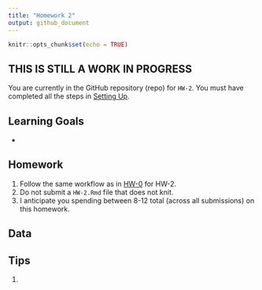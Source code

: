 ```yaml
---
title: "Homework 2"
output: github_document
---
```


```r
knitr::opts_chunk$set(echo = TRUE)
```

## THIS IS STILL A WORK IN PROGRESS



You are currently in the GitHub repository (repo) for `HW-2`. You must have
completed all the steps in [Setting 
Up](https://rudeboybert.github.io/MATH216/jekyll/update/2016/09/12/getting-started.html).



## Learning Goals

* 





## Homework

1. Follow the same workflow as in <a target="_blank" class="page-link"
href="https://github.com/2016-09-Middlebury-Data-Science/HW-0#homework">HW-0</a>
for HW-2.
1. Do not submit a `HW-2.Rmd` file that does not knit.
1. I anticipate you spending between 8-12 total (across all submissions) on this 
homework.





## Data





## Tips

1. 
